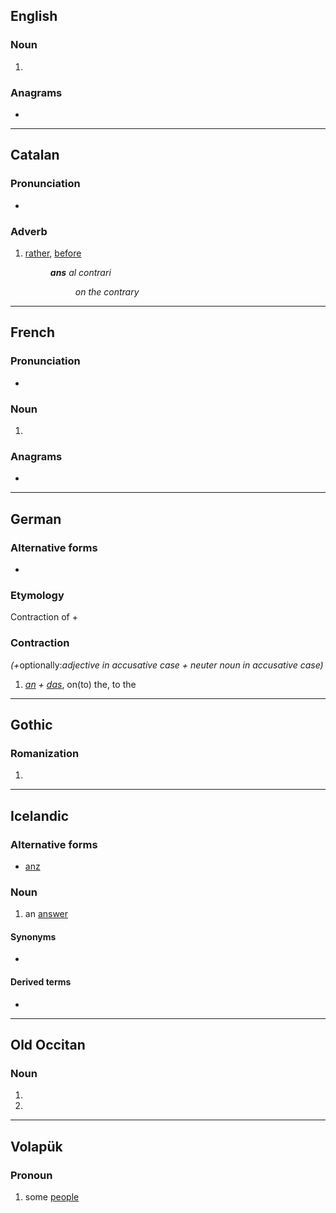 {{also|ANS|äns|åns|ans.|-áns}}
==English==

===Noun===
{{head|en|noun plural form}}

# {{plural of|an|lang=en}}

===Anagrams===
* {{anagrams|en|-san|NAS|NAs|NSA|SAN|SAn|San|san}}

----

==Catalan==

===Pronunciation===
* {{ca-IPA}}

===Adverb===
{{ca-adv}}

# {{lb|ca|formal}} [[rather]], [[before]]
#: '''''ans''' al contrari''
#:: ''on the contrary''

----

==French==

===Pronunciation===
* {{IPA|/ɑ̃/|lang=fr}}

===Noun===
{{head|fr|noun plural form|g=m-p}}

# {{inflection of|an||p|lang=fr}}

===Anagrams===
* {{l|fr|san}}

----

==German==

===Alternative forms===
* {{l|de|an's}}

===Etymology===
Contraction of {{m|de|an}} + {{m|de|das}}

===Contraction===
{{head|de|contraction}} ''(+ ''optionally:'' adjective in accusative case + neuter noun in accusative case)''

# ''[[an#German|an]] + [[das#German|das]]'', on(to) the, to the

----

==Gothic==

===Romanization===
{{got-rom}}

# {{got-romanization of|𐌰𐌽𐍃}}

----

==Icelandic==

===Alternative forms===
* {{qualifier|obsolete}} [[anz]]

===Noun===
{{is-noun|f}}

# {{lb|is|rare}} an [[answer]]

====Synonyms====
* {{sense|an answer}} {{l|is|svar|g=n}}

====Derived terms====
* {{l|is|ansa}}

----

==Old Occitan==

===Noun===
{{head|pro|noun form|g=m-p}}

# {{inflection of|an||nom|p|lang=pro}}
# {{inflection of|an||obl|s|lang=pro}}

----

==Volapük==

===Pronoun===
{{head|vo|pronoun}}

# some [[people]]